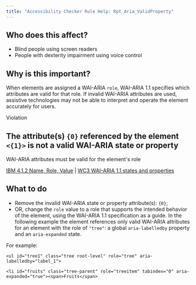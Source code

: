 ```yaml
---
title: "Accessibility Checker Rule Help: Rpt_Aria_ValidProperty"
---
```


<div className="toolHelp">
<Row>
<Column colLg={5} colMd={3} colSm={4} className="toolLeft">

## Who does this affect?

* Blind people using screen readers
* People with dexterity impairment using voice control

## Why is this important?

When elements are assigned a WAI-ARIA `role`, WAI-ARIA 1.1 specifies which attributes are valid for that role. If invalid WAI-ARIA attributes are used, assistive technologies may not be able to interpret and operate the element accurately for users.

</Column>
<Column colLg={11} colMd={5} colSm={4} className="toolMain">

<div id="locLevel" className="level-violation">Violation</div>

## The attribute(s) `{0}` referenced by the element `<{1}>` is not a valid WAI-ARIA state or property
WAI-ARIA attributes must be valid for the element's role

[IBM 4.1.2 Name, Role, Value](https://www.ibm.com/able/guidelines/ci162/name_role_value.html) | [WC3 WAI-ARIA 1.1 states and properties](https://www.w3.org/WAI/PF/aria-1.1/states_and_properties)

<div id="locSnippet"></div>

## What to do

* Remove the invalid WAI-ARIA state or property attribute(s): `{0}`;
* OR, change the `role` value to a role that supports the intended behavior of the element, using the WAI-ARIA 1.1 specification as a guide.
In the following example the element references only valid WAI-ARIA attributes for an element with the role of `"tree"`: a global `aria-labelledby` property and an `aria-expanded` state.

For example:
```
<ul id="tree1" class="tree root-level" role="tree" aria-labelledby="label_1">

<li id="fruits" class="tree-parent" role="treeitem" tabindex="0" aria-expanded="true"><span>Fruits</span>
```

</Column>
</Row>
</div>

